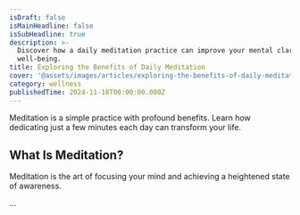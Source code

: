 ```yaml
---
isDraft: false
isMainHeadline: false
isSubHeadline: true
description: >-
  Discover how a daily meditation practice can improve your mental clarity and
  well-being.
title: Exploring the Benefits of Daily Meditation
cover: '@assets/images/articles/exploring-the-benefits-of-daily-meditation/cover.avif'
category: wellness
publishedTime: 2024-11-18T00:00:00.000Z
---
```

Meditation is a simple practice with profound benefits. Learn how dedicating just a few minutes each day can transform your life.

## What Is Meditation?

Meditation is the art of focusing your mind and achieving a heightened state of awareness.

...
